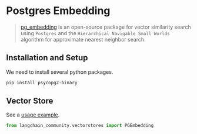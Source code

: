 # Postgres Embedding

> [pg_embedding](https://github.com/neondatabase/pg_embedding) is an open-source package for
> vector similarity search using `Postgres` and the `Hierarchical Navigable Small Worlds`
> algorithm for approximate nearest neighbor search.

## Installation and Setup

We need to install several python packages.

```bash
pip install psycopg2-binary
```

## Vector Store

See a [usage example](/oss/integrations/vectorstores/pgembedding).

```python
from langchain_community.vectorstores import PGEmbedding
```
